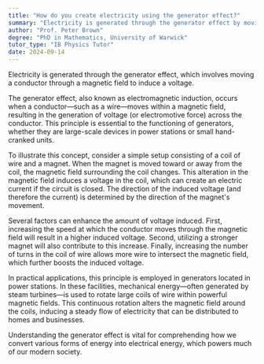 ```yaml
---
title: "How do you create electricity using the generator effect?"
summary: "Electricity is generated through the generator effect by moving a conductor within a magnetic field, which induces a voltage."
author: "Prof. Peter Brown"
degree: "PhD in Mathematics, University of Warwick"
tutor_type: "IB Physics Tutor"
date: 2024-09-14
---
```


Electricity is generated through the generator effect, which involves moving a conductor through a magnetic field to induce a voltage.

The generator effect, also known as electromagnetic induction, occurs when a conductor—such as a wire—moves within a magnetic field, resulting in the generation of voltage (or electromotive force) across the conductor. This principle is essential to the functioning of generators, whether they are large-scale devices in power stations or small hand-cranked units.

To illustrate this concept, consider a simple setup consisting of a coil of wire and a magnet. When the magnet is moved toward or away from the coil, the magnetic field surrounding the coil changes. This alteration in the magnetic field induces a voltage in the coil, which can create an electric current if the circuit is closed. The direction of the induced voltage (and therefore the current) is determined by the direction of the magnet's movement.

Several factors can enhance the amount of voltage induced. First, increasing the speed at which the conductor moves through the magnetic field will result in a higher induced voltage. Second, utilizing a stronger magnet will also contribute to this increase. Finally, increasing the number of turns in the coil of wire allows more wire to intersect the magnetic field, which further boosts the induced voltage.

In practical applications, this principle is employed in generators located in power stations. In these facilities, mechanical energy—often generated by steam turbines—is used to rotate large coils of wire within powerful magnetic fields. This continuous rotation alters the magnetic field around the coils, inducing a steady flow of electricity that can be distributed to homes and businesses.

Understanding the generator effect is vital for comprehending how we convert various forms of energy into electrical energy, which powers much of our modern society.
    